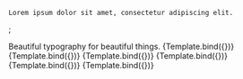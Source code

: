

<Meta title="Typography/Heading" component={Heading} />

    Lorem ipsum dolor sit amet, consectetur adipiscing elit.
</Heading>;

<Canvas columns={1}  withSource="open" withToolbar>
    <Title>Heading</Title>
    <Subtitle>Beautiful typography for beautiful things.</Subtitle>
    <Story
        name="Heading 1"
        args={{
            as: "h1",
        }}
    >
        {Template.bind({})}
    </Story>
    <Story
        name="Heading 2"
        args={{
            as: "h2",
        }}
    >
        {Template.bind({})}
    </Story>
    <Story
        name="Heading 3"
        args={{
            as: "h3",
        }}
    >
        {Template.bind({})}
    </Story>
    <Story
        name="Heading 4"
        args={{
            as: "h4",
        }}
    >
        {Template.bind({})}
    </Story>
    <Story
        name="Heading 5"
        args={{
            as: "h5",
        }}
    >
        {Template.bind({})}
    </Story>
    <Story
        name="Heading 6"
        args={{
            as: "h6",
        }}
    >
        {Template.bind({})}
    </Story>
</Canvas>

